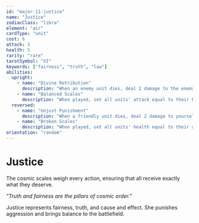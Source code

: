 ```yaml
---
id: "major-11-justice"
name: "Justice"
zodiacClass: "libra"
element: "air"
cardType: "unit"
cost: 6
attack: 5
health: 5
rarity: "rare"
tarotSymbol: "XI"
keywords: ["fairness", "truth", "law"]
abilities:
  upright:
    - name: "Divine Retribution"
      description: "When an enemy unit dies, deal 2 damage to the enemy player"
    - name: "Balanced Scales"
      description: "When played, set all units' attack equal to their health"
  reversed:
    - name: "Unjust Punishment"
      description: "When a friendly unit dies, deal 2 damage to yourself"
    - name: "Broken Scales"
      description: "When played, set all units' health equal to their attack"
orientation: "random"
---
```


# Justice

The cosmic scales weigh every action, ensuring that all receive exactly what they deserve.

*"Truth and fairness are the pillars of cosmic order."*

Justice represents fairness, truth, and cause and effect. She punishes aggression and brings balance to the battlefield.